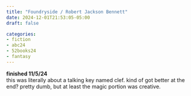 ```yaml
---
title: "Foundryside / Robert Jackson Bennett"
date: 2024-12-01T21:53:05-05:00
draft: false

categories:
- fiction
- abc24
- 52books24
- fantasy
---
```

**finished 11/5/24** \
this was literally about a talking key named clef. kind of got better at the end? pretty dumb, but at least the magic portion was creative. 
